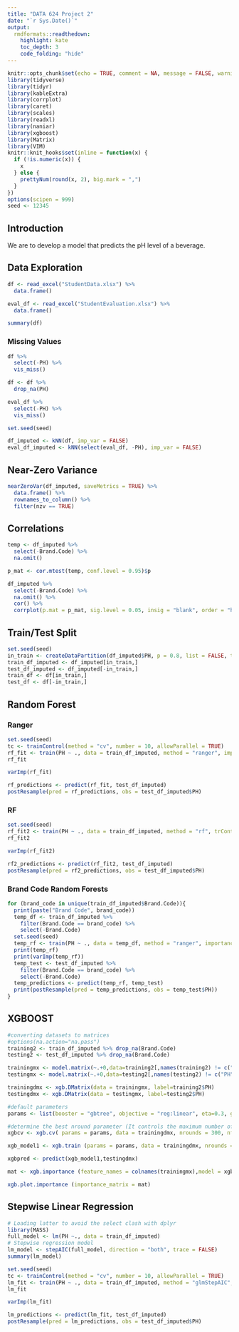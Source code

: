 ```yaml
---
title: "DATA 624 Project 2"
date: "`r Sys.Date()`"
output:
  rmdformats::readthedown:
    highlight: kate
    toc_depth: 3
    code_folding: "hide"
---
```



```r
knitr::opts_chunk$set(echo = TRUE, comment = NA, message = FALSE, warning = FALSE)
library(tidyverse)
library(tidyr)
library(kableExtra)
library(corrplot)
library(caret)
library(scales)
library(readxl)
library(naniar)
library(xgboost)
library(Matrix)
library(VIM)
knitr::knit_hooks$set(inline = function(x) {
  if (!is.numeric(x)) {
    x
  } else {
    prettyNum(round(x, 2), big.mark = ",")
  }
})
options(scipen = 999)
seed <- 12345
```

## Introduction

We are to develop a model that predicts the pH level of a beverage.

## Data Exploration

```r
df <- read_excel("StudentData.xlsx") %>%
  data.frame()

eval_df <- read_excel("StudentEvaluation.xlsx") %>%
  data.frame()
```

```r
summary(df)
```

### Missing Values

```r
df %>%
  select(-PH) %>%
  vis_miss()
```

```r
df <- df %>% 
  drop_na(PH)
```

```r
eval_df %>%
  select(-PH) %>%
  vis_miss()
```



```r
set.seed(seed)

df_imputed <- kNN(df, imp_var = FALSE)
eval_df_imputed <- kNN(select(eval_df, -PH), imp_var = FALSE)
```

## Near-Zero Variance

```r
nearZeroVar(df_imputed, saveMetrics = TRUE) %>%
  data.frame() %>%
  rownames_to_column() %>%
  filter(nzv == TRUE)
```

## Correlations

```r
temp <- df_imputed %>%
  select(-Brand.Code) %>%
  na.omit()

p_mat <- cor.mtest(temp, conf.level = 0.95)$p

df_imputed %>%
  select(-Brand.Code) %>%
  na.omit() %>%
  cor() %>%
  corrplot(p.mat = p_mat, sig.level = 0.05, insig = "blank", order = "hclust", type = "upper")
```

## Train/Test Split

```r
set.seed(seed)
in_train <- createDataPartition(df_imputed$PH, p = 0.8, list = FALSE, times = 1)
train_df_imputed <- df_imputed[in_train,]
test_df_imputed <- df_imputed[-in_train,]
train_df <- df[in_train,]
test_df <- df[-in_train,]
```

## Random Forest

### Ranger

```r
set.seed(seed)
tc <- trainControl(method = "cv", number = 10, allowParallel = TRUE)
rf_fit <- train(PH ~ ., data = train_df_imputed, method = "ranger", importance = "permutation", trControl = tc)
rf_fit

varImp(rf_fit)

rf_predictions <- predict(rf_fit, test_df_imputed)
postResample(pred = rf_predictions, obs = test_df_imputed$PH)
```

### RF

```r
set.seed(seed)
rf_fit2 <- train(PH ~ ., data = train_df_imputed, method = "rf", trControl = tc)
rf_fit2

varImp(rf_fit2)

rf2_predictions <- predict(rf_fit2, test_df_imputed)
postResample(pred = rf2_predictions, obs = test_df_imputed$PH)
```

### Brand Code Random Forests

```r
for (brand_code in unique(train_df_imputed$Brand.Code)){
  print(paste("Brand Code", brand_code))
  temp_df <- train_df_imputed %>%
    filter(Brand.Code == brand_code) %>%
    select(-Brand.Code)
  set.seed(seed)
  temp_rf <- train(PH ~ ., data = temp_df, method = "ranger", importance = "permutation", trControl = tc)
  print(temp_rf)
  print(varImp(temp_rf))
  temp_test <- test_df_imputed %>%
    filter(Brand.Code == brand_code) %>%
    select(-Brand.Code) 
  temp_predictions <- predict(temp_rf, temp_test)
  print(postResample(pred = temp_predictions, obs = temp_test$PH))
}
```

## XGBOOST

```r
#converting datasets to matrices
#options(na.action="na.pass")
training2 <- train_df_imputed %>% drop_na(Brand.Code)
testing2 <- test_df_imputed %>% drop_na(Brand.Code)

trainingmx <- model.matrix(~.+0,data=training2[,names(training2) != c("PH")])
testingmx <- model.matrix(~.+0,data=testing2[,names(testing2) != c("PH")])

trainingdmx <- xgb.DMatrix(data = trainingmx, label=training2$PH)
testingdmx <- xgb.DMatrix(data = testingmx, label=testing2$PH)

#default parameters
params <- list(booster = "gbtree", objective = "reg:linear", eta=0.3, gamma=0, max_depth=6, min_child_weight=1, subsample=1, colsample_bytree=1)

#determine the best nround parameter (It controls the maximum number of iterations. For classification, it is similar to the number of trees to grow.)
xgbcv <- xgb.cv( params = params, data = trainingdmx, nrounds = 300, nfold = 5, showsd = T, stratified = T, print_every_n = 10, early_stop_rounds = 20, maximize = F) # best at 250 iterations

xgb_model1 <- xgb.train (params = params, data = trainingdmx, nrounds = 250, watchlist = list(val=testingdmx,train=trainingdmx), print_every_n = 10, early_stop_round = 10, maximize = F)

xgbpred <- predict(xgb_model1,testingdmx)

mat <- xgb.importance (feature_names = colnames(trainingmx),model = xgb_model1)

xgb.plot.importance (importance_matrix = mat)
```

## Stepwise Linear Regression

```r
# Loading latter to avoid the select clash with dplyr
library(MASS)
full_model <- lm(PH ~., data = train_df_imputed)
# Stepwise regression model
lm_model <- stepAIC(full_model, direction = "both", trace = FALSE)
summary(lm_model)
```

```r
set.seed(seed)
tc <- trainControl(method = "cv", number = 10, allowParallel = TRUE)
lm_fit <- train(PH ~ ., data = train_df_imputed, method = "glmStepAIC", trControl = tc)
lm_fit

varImp(lm_fit)

lm_predictions <- predict(lm_fit, test_df_imputed)
postResample(pred = lm_predictions, obs = test_df_imputed$PH)
```